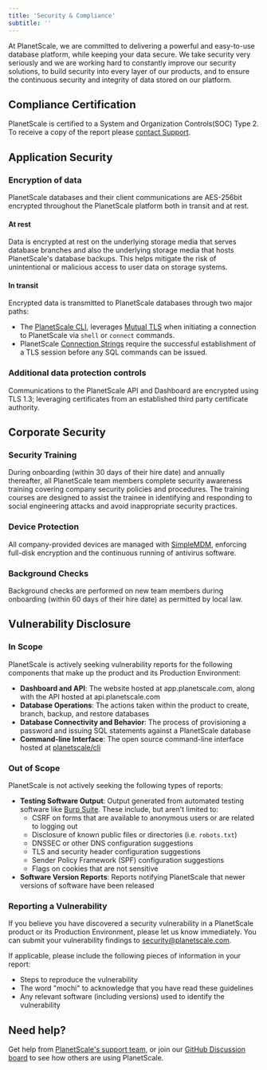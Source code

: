 ```yaml
---
title: 'Security & Compliance'
subtitle: ''
---
```


At PlanetScale, we are committed to delivering a powerful and easy-to-use database platform, while keeping your data secure. We take security very seriously and we are working hard to constantly improve our security solutions, to build security into every layer of our products, and to ensure the continuous security and integrity of data stored on our platform.

## Compliance Certification

PlanetScale is certified to a System and Organization Controls(SOC) Type 2. To receive a copy of the report please [contact Support](https://www.planetscale.com/support).

## Application Security

### Encryption of data

PlanetScale databases and their client communications are AES-256bit encrypted throughout the PlanetScale platform both in transit and at rest.

#### At rest

Data is encrypted at rest on the underlying storage media that serves database branches and also the underlying storage media that hosts PlanetScale's database backups. This helps mitigate the risk of unintentional or malicious access to user data on storage systems.

#### In transit

Encrypted data is transmitted to PlanetScale databases through two major paths:

- The [PlanetScale CLI](/reference/planetscale-cli), leverages [Mutual TLS](https://en.wikipedia.org/wiki/Mutual_authentication#mTLS) when initiating a connection to PlanetScale via `shell` or `connect` commands.
- PlanetScale [Connection Strings](/concepts/connection-strings) require the successful establishment of a TLS session before any SQL commands can be issued.

### Additional data protection controls

Communications to the PlanetScale API and Dashboard are encrypted using TLS 1.3;
leveraging certificates from an established third party certificate authority.

## Corporate Security

### Security Training

During onboarding (within 30 days of their hire date) and annually thereafter, all PlanetScale team members
complete security awareness training covering company security policies and procedures. The
training courses are designed to assist the trainee in identifying and responding to social
engineering attacks and avoid inappropriate security practices.

### Device Protection

All company-provided devices are managed with [SimpleMDM](https://simplemdm.com/), enforcing full-disk encryption and the continuous running of antivirus software.

### Background Checks

Background checks are performed on new team members during onboarding (within 60 days of their hire date)
as permitted by local law.

## Vulnerability Disclosure

### In Scope

PlanetScale is actively seeking vulnerability reports for the following components that make up the product and its Production Environment:

- **Dashboard and API**: The website hosted at app.planetscale.com, along with the API hosted at api.planetscale.com
- **Database Operations**: The actions taken within the product to create, branch, backup, and restore databases
- **Database Connectivity and Behavior**: The process of provisioning a password and issuing SQL statements against a PlanetScale database
- **Command-line Interface**: The open source command-line interface hosted at [planetscale/cli](https://github.com/planetscale/cli)

### Out of Scope

PlanetScale is not actively seeking the following types of reports:

- **Testing Software Output**: Output generated from automated testing software like [Burp Suite](https://portswigger.net/burp). These include, but aren't limited to:
    * CSRF on forms that are available to anonymous users or are related to logging out
    * Disclosure of known public files or directories (i.e. `robots.txt`)
    * DNSSEC or other DNS configuration suggestions
    * TLS and security header configuration suggestions
    * Sender Policy Framework (SPF) configuration suggestions
    * Flags on cookies that are not sensitive
- **Software Version Reports**: Reports notifying PlanetScale that newer versions of software have been released

### Reporting a Vulnerability

If you believe you have discovered a security vulnerability in a PlanetScale product or its Production Environment, please let us know immediately.
You can submit your vulnerability findings to [security@planetscale.com](mailto:security@planetscale.com).

If applicable, please include the following pieces of information in your report:

- Steps to reproduce the vulnerability
- The word "mochi" to acknowledge that you have read these guidelines
- Any relevant software (including versions) used to identify the vulnerability

## Need help?

Get help from [PlanetScale's support team](https://www.planetscale.com/support), or join our [GitHub Discussion board](https://github.com/planetscale/beta/discussions) to see how others are using PlanetScale.
